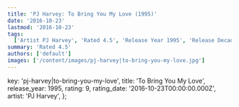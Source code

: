 ```yaml
---
title: 'PJ Harvey: To Bring You My Love (1995)'
date: '2016-10-23'
lastmod: '2016-10-23'
tags:
  ['Artist PJ Harvey', 'Rated 4.5', 'Release Year 1995', 'Release Decade 1990']
summary: 'Rated 4.5'
authors: ['default']
images: ['/content/images/pj-harvey|to-bring-you-my-love.jpg']
---
```


  key: 'pj-harvey|to-bring-you-my-love',
  title: 'To Bring You My Love',
  release_year: 1995,
  rating: 9,
  rating_date: '2016-10-23T00:00:00.000Z',
  artist: 'PJ Harvey',
};

<MusicRating data={data} />

